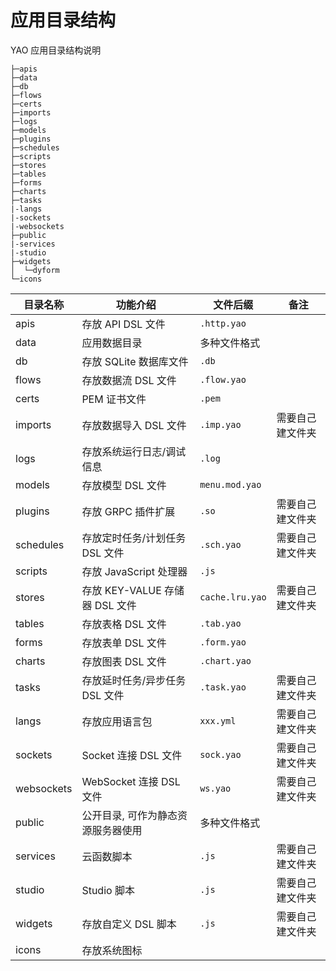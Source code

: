 # 应用目录结构

YAO 应用目录结构说明

```
├─apis
├─data
├─db
├─flows
├─certs
├─imports
├─logs
├─models
├─plugins
├─schedules
├─scripts
├─stores
├─tables
├─forms
├─charts
├─tasks
|-langs
|-sockets
|-websockets
├─public
|-services
|-studio
├─widgets
│  └─dyform
└─icons

```

| 目录名称   | 功能介绍                           | 文件后缀        | 备注             |
| ---------- | ---------------------------------- | --------------- | ---------------- |
| apis       | 存放 API DSL 文件                  | `.http.yao`     |                  |
| data       | 应用数据目录                       | 多种文件格式    |                  |
| db         | 存放 SQLite 数据库文件             | `.db`           |                  |
| flows      | 存放数据流 DSL 文件                | `.flow.yao`     |                  |
| certs      | PEM 证书文件                       | `.pem`          |                  |
| imports    | 存放数据导入 DSL 文件              | `.imp.yao`      | 需要自己建文件夹 |
| logs       | 存放系统运行日志/调试信息          | `.log`          |                  |
| models     | 存放模型 DSL 文件                  | `menu.mod.yao`  |                  |
| plugins    | 存放 GRPC 插件扩展                 | `.so`           | 需要自己建文件夹 |
| schedules  | 存放定时任务/计划任务 DSL 文件     | `.sch.yao`      | 需要自己建文件夹 |
| scripts    | 存放 JavaScript 处理器             | `.js`           |                  |
| stores     | 存放 KEY-VALUE 存储器 DSL 文件     | `cache.lru.yao` | 需要自己建文件夹 |
| tables     | 存放表格 DSL 文件                  | `.tab.yao`      |                  |
| forms      | 存放表单 DSL 文件                  | `.form.yao`     |                  |
| charts     | 存放图表 DSL 文件                  | `.chart.yao`    |                  |
| tasks      | 存放延时任务/异步任务 DSL 文件     | `.task.yao`     | 需要自己建文件夹 |
| langs      | 存放应用语言包                     | `xxx.yml`       | 需要自己建文件夹 |
| sockets    | Socket 连接 DSL 文件               | `sock.yao`      | 需要自己建文件夹 |
| websockets | WebSocket 连接 DSL 文件            | `ws.yao`        | 需要自己建文件夹 |
| public     | 公开目录, 可作为静态资源服务器使用 | 多种文件格式    |                  |
| services   | 云函数脚本                         | `.js`           | 需要自己建文件夹 |
| studio     | Studio 脚本                        | `.js`           | 需要自己建文件夹 |
| widgets    | 存放自定义 DSL 脚本                | `.js`           | 需要自己建文件夹 |
| icons      | 存放系统图标                       |                 |                  |

<Div style={{ display: "flex", justifyContent: "space-between" }}>
  <Link type="prev" title="YAO命令" link="基础/YAO命令"></Link>
  <Link type="next" title="创建数据模型" link="基础/创建数据模型"></Link>
</Div>
